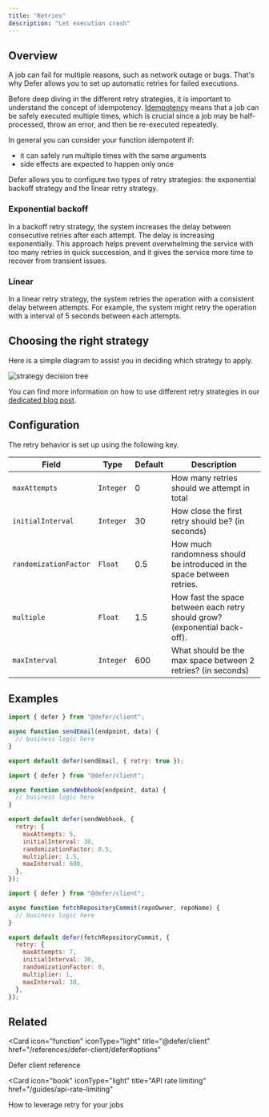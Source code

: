 ```yaml
---
title: "Retries"
description: "Let execution crash"
---
```


## Overview

A job can fail for multiple reasons, such as network outage or bugs. That's why
Defer allows you to set up automatic retries for failed executions.

Before deep diving in the different retry strategies, it is important to
understand the concept of idempotency.
[Idempotency](https://en.wikipedia.org/wiki/Idempotence) means that a job can be
safely executed multiple times, which is crucial since a job may be
half-processed, throw an error, and then be re-executed repeatedly.

In general you can consider your function idempotent if:

- it can safely run multiple times with the same arguments
- side effects are expected to happen only once

Defer allows you to configure two types of retry strategies: the exponential
backoff strategy and the linear retry strategy.

### Exponential backoff

In a backoff retry strategy, the system increases the delay between consecutive
retries after each attempt. The delay is increasing exponentially. This approach
helps prevent overwhelming the service with too many retries in quick
succession, and it gives the service more time to recover from transient issues.

### Linear

In a linear retry strategy, the system retries the operation with a consistent
delay between attempts. For example, the system might retry the operation with a
interval of 5 seconds between each attempts.

## Choosing the right strategy

Here is a simple diagram to assist you in deciding which strategy to apply.

![strategy decision tree](/images/features/retries/strategy-decision-tree.svg)

<Tip>

You can find more information on how to use different retry strategies in our
[dedicated blog post](https://www.defer.run/blog/function-retry-strategies/).

</Tip>

## Configuration

The retry behavior is set up using the following key.

| Field                 | Type      | Default | Description                                                                |
| --------------------- | --------- | ------- | -------------------------------------------------------------------------- |
| `maxAttempts`         | `Integer` | 0       | How many retries should we attempt in total                                |
| `initialInterval`     | `Integer` | 30      | How close the first retry should be? (in seconds)                          |
| `randomizationFactor` | `Float`   | 0.5     | How much randomness should be introduced in the space between retries.     |
| `multiple`            | `Float`   | 1.5     | How fast the space between each retry should grow? (exponential back-off). |
| `maxInterval`         | `Integer` | 600     | What should be the max space between 2 retries? (in seconds)               |

## Examples

<CodeGroup>

```js default
import { defer } from "@defer/client";

async function sendEmail(endpoint, data) {
  // business logic here
}

export default defer(sendEmail, { retry: true });
```

```js exponential
import { defer } from "@defer/client";

async function sendWebhook(endpoint, data) {
  // business logic here
}

export default defer(sendWebhook, {
  retry: {
    maxAttempts: 5,
    initialInterval: 30,
    randomizationFactor: 0.5,
    multiplier: 1.5,
    maxInterval: 600,
  },
});
```

```js linear
import { defer } from "@defer/client";

async function fetchRepositoryCommit(repoOwner, repoName) {
  // business logic here
}

export default defer(fetchRepositoryCommit, {
  retry: {
    maxAttempts: 7,
    initialInterval: 30,
    randomizationFactor: 0,
    multiplier: 1,
    maxInterval: 30,
  },
});
```

</CodeGroup>

## Related

<CardGroup cols="2">

<Card
  icon="function"
  iconType="light"
  title="@defer/client"
  href="/references/defer-client/defer#options"
>
  Defer client reference
</Card>

<Card
  icon="book"
  iconType="light"
  title="API rate limiting"
  href="/guides/api-rate-limiting"
>
  How to leverage retry for your jobs
</Card>

</CardGroup>
